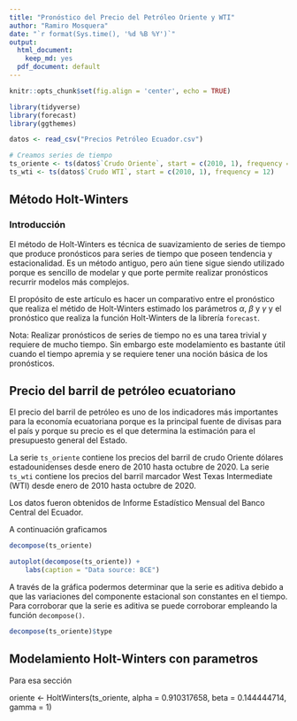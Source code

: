 ```yaml
---
title: "Pronóstico del Precio del Petróleo Oriente y WTI"
author: "Ramiro Mosquera"
date: "`r format(Sys.time(), '%d %B %Y')`"
output:
  html_document:
    keep_md: yes
  pdf_document: default
---
```


```r
knitr::opts_chunk$set(fig.align = 'center', echo = TRUE)
```

```r
library(tidyverse)
library(forecast)
library(ggthemes)

datos <- read_csv("Precios Petróleo Ecuador.csv")

# Creamos series de tiempo
ts_oriente <- ts(datos$`Crudo Oriente`, start = c(2010, 1), frequency = 12)
ts_wti <- ts(datos$`Crudo WTI`, start = c(2010, 1), frequency = 12)

```


## Método Holt-Winters

### Introducción
El método de Holt-Winters es técnica de suavizamiento de series de tiempo que produce pronósticos para series de tiempo que poseen tendencia y estacionalidad. 
Es un método antiguo, pero aún tiene sigue siendo utilizado porque es sencillo de modelar y que porte permite realizar pronósticos recurrir modelos más complejos.

El propósito de este artículo es hacer un comparativo entre el pronóstico que realiza el métido de Holt-Winters estimado los parámetros $\alpha$, $\beta$ y $\gamma$ y el pronóstico que realiza la función Holt-Winters de la librería `forecast`.

Nota: Realizar pronósticos de series de tiempo no es una tarea trivial y requiere de mucho tiempo. Sin embargo este modelamiento es bastante útil cuando el tiempo apremia y se requiere tener una noción básica de los pronósticos.

## Precio del barril de petróleo ecuatoriano
El precio del barril de petróleo es uno de los indicadores más importantes para la economía ecuatoriana porque es la principal fuente de divisas para el país y porque su precio es el que determina la estimación para el presupuesto general del Estado.

La serie `ts_oriente` contiene los precios del barril de crudo Oriente dólares estadounidenses desde enero de 2010 hasta octubre de 2020. La serie `ts_wti` contiene los precios del barril marcador West Texas Intermediate (WTI) desde enero de 2010 hasta octubre de 2020.

Los datos fueron obtenidos de Informe Estadístico Mensual del Banco Central del Ecuador.

A continuación graficamos 



```r
decompose(ts_oriente)
```

```r
autoplot(decompose(ts_oriente)) +
    labs(caption = "Data source: BCE")
```

A través de la gráfica podermos determinar que la serie es aditiva debido a que las variaciones del componente estacional son constantes en el tiempo. Para corroborar que la serie es aditiva se puede corroborar empleando la función `decompose()`. 

```r
decompose(ts_oriente)$type
```

## Modelamiento Holt-Winters con parametros
Para esa sección 

oriente <- HoltWinters(ts_oriente, alpha = 0.910317658, 
                       beta = 0.144444714, gamma = 1)

